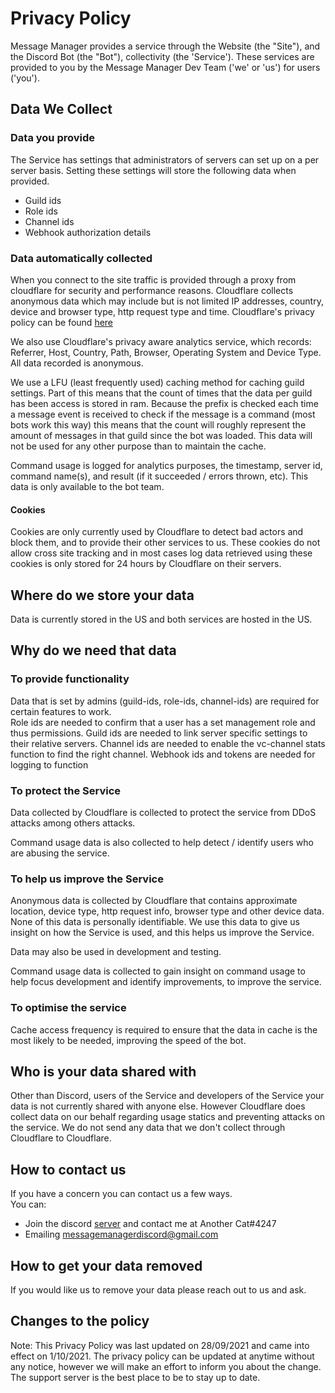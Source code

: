 
# Privacy Policy

Message Manager provides a service through the Website (the "Site"), and the Discord Bot (the "Bot"), collectivity (the 'Service'). These services are provided to you by the Message Manager Dev Team ('we' or 'us') for users ('you').

## Data We Collect

### Data you provide

The Service has settings that administrators of servers can set up on a per server basis. Setting these settings will store the following data when provided.

- Guild ids
- Role ids
- Channel ids
- Webhook authorization details

### Data automatically collected

When you connect to the site traffic is provided through a proxy from cloudflare for security and performance reasons. Cloudflare collects anonymous data which may include but is not limited IP addresses, country, device and browser type, http request type and time. Cloudflare's privacy policy can be found [here](https://www.cloudflare.com/privacy)

We also use Cloudflare's privacy aware analytics service, which records: Referrer, Host, Country, Path, Browser, Operating System and Device Type. All data recorded is anonymous.

We use a LFU (least frequently used) caching method for caching guild settings. Part of this means that the count of times that the data per guild has been access is stored in ram. Because the prefix is checked each time a message event is received to check if the message is a command (most bots work this way) this means that the count will roughly represent the amount of messages in that guild since the bot was loaded. This data will not be used for any other purpose than to maintain the cache.

Command usage is logged for analytics purposes, the timestamp, server id, command name(s), and result (if it succeeded / errors thrown, etc). This data is only available to the bot team.

#### Cookies

Cookies are only currently used by Cloudflare to detect bad actors and block them, and to provide their other services to us. These cookies do not allow cross site tracking and in most cases log data retrieved using these cookies is only stored for 24 hours by Cloudflare on their servers.

## Where do we store your data

Data is currently stored in the US and both services are hosted in the US.

## Why do we need that data

### To provide functionality

Data that is set by admins (guild-ids, role-ids, channel-ids) are required for certain features to work.  
Role ids are needed to confirm that a user has a set management role and thus permissions.
Guild ids are needed to link server specific settings to their relative servers.
Channel ids are needed to enable the vc-channel stats function to find the right channel.
Webhook ids and tokens are needed for logging to function

### To protect the Service

Data collected by Cloudflare is collected to protect the service from DDoS attacks among others attacks.

Command usage data is also collected to help detect / identify users who are abusing the service.

### To help us improve the Service

Anonymous data is collected by Cloudflare that contains approximate location, device type, http request info, browser type and other device data. None of this data is personally identifiable. We use this data to give us insight on how the Service is used, and this helps us improve the Service.

Data may also be used in development and testing.

Command usage data is collected to gain insight on command usage to help focus development and identify improvements, to improve the service.

### To optimise the service

Cache access frequency is required to ensure that the data in cache is the most likely to be needed, improving the speed of the bot.

## Who is your data shared with

Other than Discord, users of the Service and developers of the Service your data is not currently shared with anyone else. However Cloudflare does collect data on our behalf regarding usage statics and preventing attacks on the service. We do not send any data that we don't collect through Cloudflare to Cloudflare.

## How to contact us

If you have a concern you can contact us a few ways.  
You can:

- Join the discord [server](https://discord.gg/xFZu29t) and contact me at <InlineCode>Another Cat#4247</InlineCode>
- Emailing [messagemanagerdiscord@gmail.com](mailto:messagemanagerdiscord@gmail.com)

## How to get your data removed

If you would like us to remove your data please reach out to us and ask.

## Changes to the policy

Note: This Privacy Policy was last updated on 28/09/2021 and came into effect on 1/10/2021. The privacy policy can be updated at anytime without any notice, however we will make an effort to inform you about the change. The support server is the best place to be to stay up to date.
